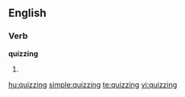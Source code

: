 ==English==
===Verb===
'''quizzing'''
# {{present participle of|[[quiz]]}}

[[hu:quizzing]]
[[simple:quizzing]]
[[te:quizzing]]
[[vi:quizzing]]